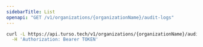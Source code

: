 ```yaml
---
sidebarTitle: List
openapi: "GET /v1/organizations/{organizationName}/audit-logs"
---
```


<RequestExample>

```bash cURL
curl -L https://api.turso.tech/v1/organizations/{organizationName}/audit-logs \
  -H 'Authorization: Bearer TOKEN'
```

</RequestExample>
